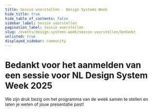 ```yaml
---
title: Sessie voorstellen · Design Systems Week
hide_title: true
hide_table_of_contents: false
sidebar_label: Sessie voorstellen
pagination_label: Sessie voorstellen
slug: /events/design-systems-week/sessie-voorstellen/bedankt
unlisted: true
displayed_sidebar: community
---
```



# Bedankt voor het aanmelden van een sessie voor NL Design System Week 2025

We zijn druk bezig om het programma van de week samen te stellen en laten je weten of jouw presentatie past!
